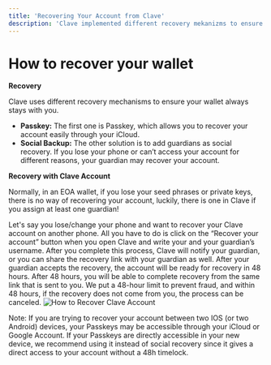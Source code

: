 ```yaml
---
title: 'Recovering Your Account from Clave'
description: 'Clave implemented different recovery mekanizms to ensure that users can access their account anytime, while remaining hardware-level-secure.'
---
```

# How to recover your wallet

**Recovery**

Clave uses different recovery mechanisms to ensure your wallet always stays with you.

- **Passkey:** The first one is Passkey, which allows you to recover your account easily through your iCloud.
- **Social Backup:** The other solution is to add guardians as social recovery. If you lose your phone or can’t access your account for different reasons, your guardian may recover your account.

**Recovery with Clave Account**

Normally, in an EOA wallet, if you lose your seed phrases or private keys, there is no way of recovering your account, luckily, there is one in Clave if you assign at least one guardian!

Let's say you lose/change your phone and want to recover your Clave account on another phone. All you have to do is click on the “Recover your account” button when you open Clave and write your and your guardian’s username. After you complete this process, Clave will notify your guardian, or you can share the recovery link with your guardian as well. After your guardian accepts the recovery, the account will be ready for recovery in 48 hours. After 48 hours, you will be able to complete recovery from the same link that is sent to you. We put a 48-hour limit to prevent fraud, and within 48 hours, if the recovery does not come from you, the process can be canceled.
![How to Recover Clave Account](./images/guardians1.png)

Note: If you are trying to recover your account between two IOS (or two Android) devices, your Passkeys may be accessible through your iCloud or Google Account. If your Passkeys are directly accessible in your new device, we recommend using it instead of social recovery since it gives a direct access to your account without a 48h timelock.